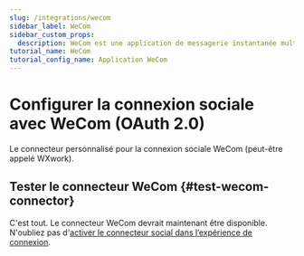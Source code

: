 ```yaml
---
slug: /integrations/wecom
sidebar_label: WeCom
sidebar_custom_props:
  description: WeCom est une application de messagerie instantanée multiplateforme pour les équipes. Il s'agit de la version entreprise de WeChat.
tutorial_name: WeCom
tutorial_config_name: Application WeCom
---
```




# Configurer la connexion sociale avec WeCom (OAuth 2.0)

Le connecteur personnalisé pour la connexion sociale WeCom (peut-être appelé WXwork).

<GuideTip />

<Integration />

## Tester le connecteur WeCom \{#test-wecom-connector}

C'est tout. Le connecteur WeCom devrait maintenant être disponible. N'oubliez pas d'[activer le connecteur social dans l’expérience de connexion](/connectors/social-connectors/#enable-social-sign-in).
